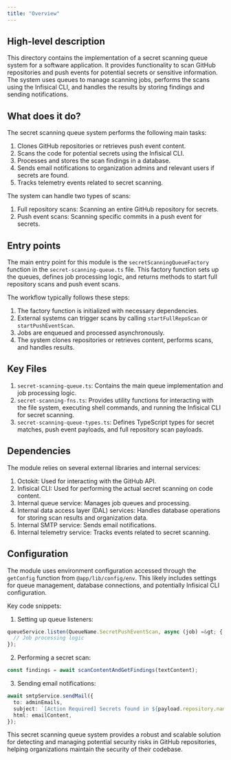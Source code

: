 ```yaml
---
title: "Overview"
---
```


## High-level description
This directory contains the implementation of a secret scanning queue system for a software application. It provides functionality to scan GitHub repositories and push events for potential secrets or sensitive information. The system uses queues to manage scanning jobs, performs the scans using the Infisical CLI, and handles the results by storing findings and sending notifications.

## What does it do?
The secret scanning queue system performs the following main tasks:

1. Clones GitHub repositories or retrieves push event content.
2. Scans the code for potential secrets using the Infisical CLI.
3. Processes and stores the scan findings in a database.
4. Sends email notifications to organization admins and relevant users if secrets are found.
5. Tracks telemetry events related to secret scanning.

The system can handle two types of scans:
1. Full repository scans: Scanning an entire GitHub repository for secrets.
2. Push event scans: Scanning specific commits in a push event for secrets.

## Entry points
The main entry point for this module is the `secretScanningQueueFactory` function in the `secret-scanning-queue.ts` file. This factory function sets up the queues, defines job processing logic, and returns methods to start full repository scans and push event scans.

The workflow typically follows these steps:
1. The factory function is initialized with necessary dependencies.
2. External systems can trigger scans by calling `startFullRepoScan` or `startPushEventScan`.
3. Jobs are enqueued and processed asynchronously.
4. The system clones repositories or retrieves content, performs scans, and handles results.

## Key Files
1. `secret-scanning-queue.ts`: Contains the main queue implementation and job processing logic.
2. `secret-scanning-fns.ts`: Provides utility functions for interacting with the file system, executing shell commands, and running the Infisical CLI for secret scanning.
3. `secret-scanning-queue-types.ts`: Defines TypeScript types for secret matches, push event payloads, and full repository scan payloads.

## Dependencies
The module relies on several external libraries and internal services:

1. Octokit: Used for interacting with the GitHub API.
2. Infisical CLI: Used for performing the actual secret scanning on code content.
3. Internal queue service: Manages job queues and processing.
4. Internal data access layer (DAL) services: Handles database operations for storing scan results and organization data.
5. Internal SMTP service: Sends email notifications.
6. Internal telemetry service: Tracks events related to secret scanning.

## Configuration
The module uses environment configuration accessed through the `getConfig` function from `@app/lib/config/env`. This likely includes settings for queue management, database connections, and potentially Infisical CLI configuration.

Key code snippets:

1. Setting up queue listeners:
```typescript
queueService.listen(QueueName.SecretPushEventScan, async (job) =&gt; {
  // Job processing logic
});
```

2. Performing a secret scan:
```typescript
const findings = await scanContentAndGetFindings(textContent);
```

3. Sending email notifications:
```typescript
await smtpService.sendMail({
  to: adminEmails,
  subject: `[Action Required] Secrets found in ${payload.repository.name}`,
  html: emailContent,
});
```

This secret scanning queue system provides a robust and scalable solution for detecting and managing potential security risks in GitHub repositories, helping organizations maintain the security of their codebase.
